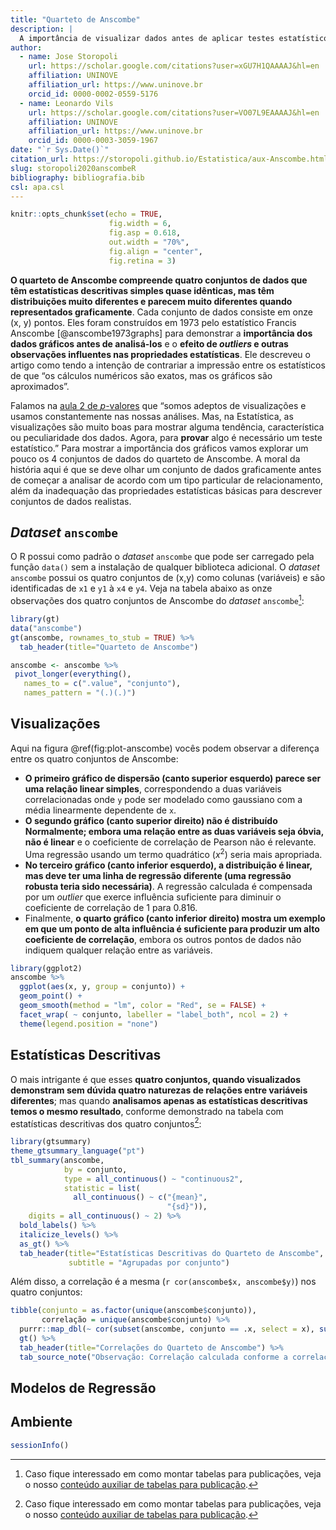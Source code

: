 ```yaml
---
title: "Quarteto de Anscombe"
description: |
  A importância de visualizar dados antes de aplicar testes estatísticos inferenciais e a limitação das estatísticas descritivas.
author:
  - name: Jose Storopoli
    url: https://scholar.google.com/citations?user=xGU7H1QAAAAJ&hl=en
    affiliation: UNINOVE
    affiliation_url: https://www.uninove.br
    orcid_id: 0000-0002-0559-5176
  - name: Leonardo Vils
    url: https://scholar.google.com/citations?user=VO07L9EAAAAJ&hl=en
    affiliation: UNINOVE
    affiliation_url: https://www.uninove.br
    orcid_id: 0000-0003-3059-1967
date: "`r Sys.Date()`"
citation_url: https://storopoli.github.io/Estatistica/aux-Anscombe.html
slug: storopoli2020anscombeR
bibliography: bibliografia.bib
csl: apa.csl
---
```


```r
knitr::opts_chunk$set(echo = TRUE,
                      fig.width = 6,
                      fig.asp = 0.618,
                      out.width = "70%",
                      fig.align = "center",
                      fig.retina = 3)
```

<link rel="stylesheet" href="https://cdn.rawgit.com/jpswalsh/academicons/master/css/academicons.min.css"/>


**O quarteto de Anscombe compreende quatro conjuntos de dados que têm estatísticas descritivas simples quase idênticas, mas têm distribuições muito diferentes e parecem muito diferentes quando representados graficamente**. Cada conjunto de dados consiste em onze (x, y) pontos. Eles foram construídos em 1973 pelo estatístico Francis Anscombe [@anscombe1973graphs] para demonstrar a **importância dos dados gráficos antes de analisá-los** e o **efeito de *outliers* e outras observações influentes nas propriedades estatísticas**. Ele descreveu o artigo como tendo a intenção de contrariar a impressão entre os estatísticos de que "os cálculos numéricos são exatos, mas os gráficos são aproximados".

Falamos na [aula 2 de $p$-valores](2-p-valores.html) que "somos adeptos de visualizações e usamos constantemente nas nossas análises. Mas, na Estatística, as visualizações são muito boas para mostrar alguma tendência, característica ou peculiaridade dos dados. Agora, para **provar** algo é necessário um teste estatístico." Para mostrar a importância dos gráficos vamos explorar um pouco os 4 conjuntos de dados do quarteto de Anscombe. A moral da história aqui é que se deve olhar um conjunto de dados graficamente antes de começar a analisar de acordo com um tipo particular de relacionamento, além da inadequação das propriedades estatísticas básicas para descrever conjuntos de dados realistas.

## *Dataset* `anscombe`

O R possui como padrão o *dataset* `anscombe` que pode ser carregado pela função `data()` sem a instalação de qualquer biblioteca adicional. O *dataset* `anscombe` possui os quatro conjuntos de (x,y) como colunas (variáveis) e são identificadas de `x1` e `y1` à `x4` e `y4`. Veja na tabela abaixo as onze observações dos quatro conjuntos de Anscombe do *dataset* `anscombe`[^1]:

```r
library(gt)
data("anscombe")
gt(anscombe, rownames_to_stub = TRUE) %>%
  tab_header(title="Quarteto de Anscombe")
```

```r
anscombe <- anscombe %>%
 pivot_longer(everything(),
   names_to = c(".value", "conjunto"),
   names_pattern = "(.)(.)")
```


## Visualizações

Aqui na figura \@ref(fig:plot-anscombe) vocês podem observar a diferença entre os quatro conjuntos de Anscombe:

* **O primeiro gráfico de dispersão (canto superior esquerdo) parece ser uma relação linear simples**, correspondendo a duas variáveis correlacionadas onde `y` pode ser modelado como gaussiano com a média linearmente dependente de `x`.
* **O segundo gráfico (canto superior direito) não é distribuído Normalmente; embora uma relação entre as duas variáveis seja óbvia, não é linear** e o coeficiente de correlação de Pearson não é relevante. Uma regressão usando um termo quadrático ($x^2$) seria mais apropriada.
* **No terceiro gráfico (canto inferior esquerdo), a distribuição é linear, mas deve ter uma linha de regressão diferente (uma regressão robusta teria sido necessária)**. A regressão calculada é compensada por um *outlier* que exerce influência suficiente para diminuir o coeficiente de correlação de 1 para 0.816.
* Finalmente, **o quarto gráfico (canto inferior direito) mostra um exemplo em que um ponto de alta influência é suficiente para produzir um alto coeficiente de correlação**, embora os outros pontos de dados não indiquem qualquer relação entre as variáveis.

```r
library(ggplot2)
anscombe %>% 
  ggplot(aes(x, y, group = conjunto)) +
  geom_point() +
  geom_smooth(method = "lm", color = "Red", se = FALSE) +
  facet_wrap( ~ conjunto, labeller = "label_both", ncol = 2) +
  theme(legend.position = "none")
```

## Estatísticas Descritivas

O mais intrigante é que esses **quatro conjuntos, quando visualizados demonstram sem dúvida quatro naturezas de relações entre variáveis diferentes**; mas quando **analisamos apenas as estatísticas descritivas temos o mesmo resultado**, conforme demonstrado na tabela com estatísticas descritivas dos quatro conjuntos[^1]:

```r
library(gtsummary)
theme_gtsummary_language("pt")
tbl_summary(anscombe,
            by = conjunto,
            type = all_continuous() ~ "continuous2",
            statistic = list(
              all_continuous() ~ c("{mean}",
                                   "{sd}")),
	digits = all_continuous() ~ 2) %>%
  bold_labels() %>%
  italicize_levels() %>%
  as_gt() %>% 
  tab_header(title="Estatísticas Descritivas do Quarteto de Anscombe",
             subtitle = "Agrupadas por conjunto")
```

Além disso, a correlação é a mesma (`r cor(anscombe$x, anscombe$y)`) nos quatro conjuntos:

```r
tibble(conjunto = as.factor(unique(anscombe$conjunto)),
       correlação = unique(anscombe$conjunto) %>% 
  purrr::map_dbl(~ cor(subset(anscombe, conjunto == .x, select = x), subset(anscombe, conjunto == .x, select = y)))) %>% 
  gt() %>% 
  tab_header(title="Correlações do Quarteto de Anscombe") %>% 
  tab_source_note("Observação: Correlação calculada conforme a correlação de Pearson")
```

## Modelos de Regressão

## Ambiente

```r
sessionInfo()
```

[^1]: Caso fique interessado em como montar tabelas para publicações, veja o nosso [conteúdo auxiliar de tabelas para publicação](aux-Tabelas_para_Publicacao.html).
